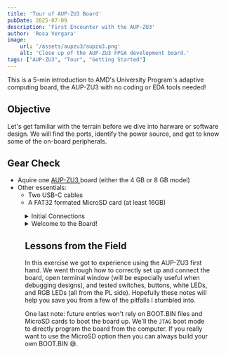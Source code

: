 ```yaml
---
title: 'Tour of AUP-ZU3 Board'
pubDate: 2025-07-09
description: 'First Encounter with the AUP-ZU3'
author: 'Rosa Vergara'
image:
    url: '/assets/aupzu3/aupzu3.png'
    alt: 'Close up of the AUP-ZU3 FPGA development board.'
tags: ["AUP-ZU3", "Tour", "Getting Started"]
---
```




This is a 5-min introduction to AMD's University Program's
adaptive computing board, the AUP-ZU3 with no coding
or EDA tools needed!

## Objective

Let's get familiar with the terrain before we dive into harware or software design.
We will find the ports, identify the power source, and get to know some of the on-board
peripherals.

## Gear Check

* Aquire one <a href="https://www.realdigital.org/hardware/aup-zu3" target="_blank" rel="noopener noreferrer">
                AUP-ZU3
             </a> board
  (either the 4 GB or 8 GB model)
* Other essentials:
    * Two USB-C cables
    * A FAT32 formated MicroSD card (at least 16GB)

<Figure
src={gearCheck}
alt="AUP-ZU3 board with a MicroSD card, an SD card reader, two USB-C cables, and a USB-C adapter"
caption="Figure 1: Gear Check"
/>


<details>
<summary>Initial Connections</summary>
<div class="content">

<Figure
    src={labledAUPZU3}
    alt="AUP-ZU3 Board with labled components"
    caption="Figure 2: AUP-ZU3 Board"
    />

1.  Power

    At first glance, you'll spot two USB-C ports. As per experience, in using simpler
    FPGA boards, one would assume that the one labled `PROG UART` is enough to power
    up the board, with `EXT PWR` as optional. Not here. Save yourself a day of
    head-scratching (ask me how I know T_T) and survey the [refernce manual](https://www.realdigital.org/hardware/aup-zu3)
    first. Leading to the correct port for power being `EXT PWR`, just to the right of
    the SD card socket.

    As for the power source — this board is picky. It will needs a USB-C adapter that delivers
    9V at 3A. That’s at least 27W, so your random phone charger won’t cut it. The otional
    kit includes a suitable adapter, but I used a 30W unit that meets the spec just fine.

    Last step: flip the `USB PWR` switch to ON.

2.  Programming/Debugging
    Two main ways to talk to the board:
    *   Serial console — text-based window
    *   JTAG — via the `PROG UART` USB-C port

3.  SD memory card

    The MicroSD card can boot the board. The card can bounce between the ZU3's
    slot and your computer using a built-in reader or a USB adapter.

    Right below the `MICRO SD` slot lies the boot switch, use it to select either:
    * SD: ZU3 will automatically load the BOOT.BIN file, if card is properly formatted
    * JTAG: ZU3 will wait for commands over USB

</div>
</details>


<details>
<summary>Welcome to the Board!</summary>
<div class="content">

Before trekking out on our own, let's load an existing design
and survey some of the peripherals.

1.  Download one of the BOOT.BIN files below:
* <DownloadButton fileUrl={bootBin4gb} label="4GB BOOT.BIN" fileName="BOOT.bin" />
* <DownloadButton fileUrl={bootBin8gb} label="8GB BOOT.BIN" fileName="BOOT.bin" />

2.  Insert the MicroSD card into an SD reader on a computer. If it’s not formatted,
    here are a couple of quick tutorials:
    * [Format to FAT32 Windows 10 or 11](https://www.youtube.com/watch?v=yRsjenGlsNo)
    * [Format FAT32 in Ubuntu](https://www.youtube.com/watch?v=yQ_BcnZA0Z8)

3.  Once the card has been detected copy the BOOT.BIN file in the root of the card.

4.  Make sure the power switch on the board is off. Plug the USB-C cable with the adapter (power block)
    into the `EXT PWR` port. (I'm assuming you've plugged the adapter into a power source)

5.  Insert the MicroSD card, face side up, into the ZU3's `MICRO SD` slot. Since the `BOOT`
    switch is right under the slot, let's check to make sure it's flipped to `SD` boot mode
    (not `JTAG`).

6.  With the board still off, take the second USB-C cable and insert one end into a computer
    and the other end into the `PROG UART` port of the ZU3. New serial ports appear should
    pop up on your computer (a good sign that the board is alive).
    * In windows you can find this in Device Manager under the Ports tab as USB Serial Port
      COM8 (or another number)
    * On Linux, it will be something like "/dev/ttyUSB0" and "/dev/ttyUSB1"

<Figure
    src={boardConnection}
    alt="AUP-ZU3 Board connection setup"
    caption="Figure 3: AUP-ZU3 Board Connection Setup"
    width={400}
    />

7.  At this point you will need a terminal emulator application, there are many to choose from.
    For Windows I use either Putty or Tera Term, and for Linux you can use gtkterm. They are
    easy to use and simple to configure for the applications you might need them for.

    Once you have chosen the tool of your choice, configure the terminal for a serial port
    connection and UART. Set the port conection to serial port being used (COM8 on Windows
    or the second USB port on Linux), with UART configured with:
    * A baud rate/speed of 115,200
    * 8 bit words
    * 1 stop bit
    * No parity
    * No flow control

    We're keeping stuff minimal here. It should look something like this:
    ### In Tera Term

    <div class="figure-row">
    <Figure
        src={teraConfig3}
        hoverSrc={teraConfig3}
        alt="Tera Term terminal connection window"
        caption="Figure 4: Tera Term Terminal Window: New Connection"
        width={350}
    />
    <Figure
        src={teraConfig1}
        hoverSrc={teraConfig1}
        alt="Tera Term terminal window additional settings terminal tab"
        caption="Figure 5: Tera Term Terminal Window Terminal Configuration"
        width={350}
    />
    <Figure
        src={teraConfig2}
        hoverSrc={teraConfig2}
        alt="Tera Term terminal window additional settings serial port tab"
        caption="Figure 6: Tera Term Terminal Window Serial Port Configuration"
        width={350}
    />
    </div>
    * In the `New Connection` window choose the Serial option and select the port you are using
    * Click on `Setup` tab to get to the `Additional settings`
    * Once finished setting up click `OK`

    ### In Putty

    <div class="figure-row">
    <Figure
        src={puttyConfig1}
        hoverSrc={puttyConfig1}
        alt="PuTTY session configuration"
        caption="Figure 7: PuTTY Session Configuration"
        width={350}
    />
    <Figure
        src={puttyConfig2}
        hoverSrc={puttyConfig2}
        alt="PuTTY connection serial configuration"
        caption="Figure 8: PuTTY Serial Connection Configuration"
        width={350}
    />
    </div>

    * Once finished setting up the configuration click `Open`

8.  At last, the last step of our journey! Flip that switch on!
    * The power light should turn on (screen shot)
    * The "programmed" light should turn on after 2-3 second delay (this indicates the
      programmable logic was configured)
    * On the terminal window ... the welcome greeting should show up
    * Now just follow the instructions in the terminal window to interact with some of
      the features on the board
    * Feel free to flip the power switch off at any point to disconnect the board.
      Also, if you press the reset button (near the top of the board) it will just start
      the program over.

  <Figure
    src={comTer}
    alt="Terminal window output"
    caption="Figure 4: Terminal Window Ouput"
  />

<div class="figure-row">
  <Figure
    src={stillBoard}
    hoverSrc={btnsMode}
    alt="AUP-ZU3 controlling RGB LEDs with the four buttons"
    caption="Figure 5: Contolling the RGB LEDs with buttons"
    width={250}
  />
  <Figure
    src={stillBoard}
    hoverSrc={swMode}
    alt="AUP-ZU3 controlling white LEDs with the switches"
    caption="Figure 6: Contolling the white LEDs with the seven switches"
    width={250}
  />
  <Figure
    src={stillBoard}
    hoverSrc={bothMode}
    alt="AUP-ZU3 controlling LEDs with the four buttons and seven switches"
    caption="Figure 7: Contolling the LEDs with buttons and switches"
    width={250}
  />
</div>

    Congrats, you’ve officially powered up and met the AUP-ZU3.
</div>
</details>

## Lessons from the Field

In this exercise we got to experience using the AUP-ZU3 first hand. We went through how
to correctly set up and connect the board, open terminal window (will be especially useful
when debugging designs), and tested switches, buttons, white LEDs, and RGB LEDs (all from the PL side).
Hopefully these notes will help you save you from a few of the pitfalls I stumbled into. 

One last note: future entries won't rely on BOOT.BIN files and MicroSD cards to boot the board up. 
We'll the `JTAG` boot mode to directly program the board from the computer. If you really want to use
the MicroSD option then you can always build your own BOOT.BIN 😅.